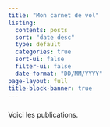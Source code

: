 ```yaml
---
title: "Mon carnet de vol"
listing:
  contents: posts
  sort: "date desc"
  type: default
  categories: true
  sort-ui: false
  filter-ui: false
  date-format: "DD/MM/YYYY"
page-layout: full
title-block-banner: true
---
```


<div>
<h3>
<script>
let date_a = new Date();
let date_b = new Date(2023, 00, 07);

const days = (date_a, date_b) =>{
    let difference = date_a.getTime() - date_b.getTime();
    let TotalDays = Math.ceil(difference / (1000 * 3600 * 24));
    let TotalDaysRevised = Math.ceil(TotalDays -1);
    return TotalDaysRevised;
}
document.write("Bon ben nous sommes le " + date_a.toLocaleDateString() + " et j'ai volé pour la dernière fois le " + date_b.toLocaleDateString() + ". Cela fait donc " + days(date_a, date_b) + " jour(s) sans parapente !");
</script>
</h3>
</div>

Voici les publications.